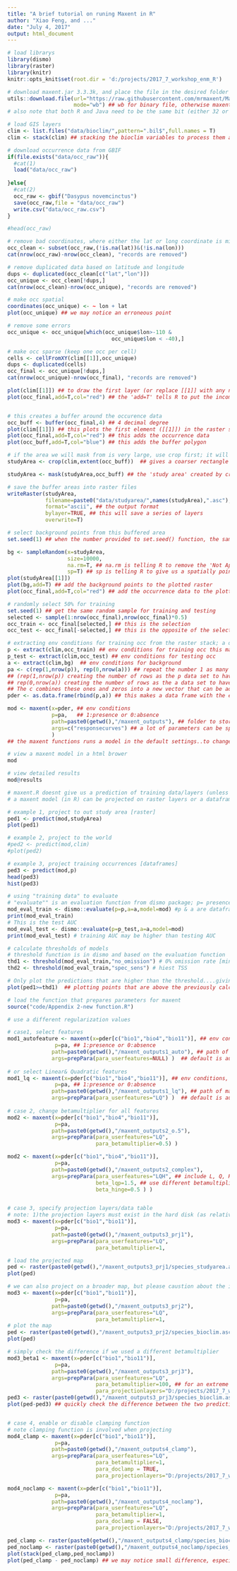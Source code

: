 ```yaml
---
title: "A brief tutorial on runing Maxent in R"
author: "Xiao Feng, and ..."
date: "July 4, 2017"
output: html_document
---
```


```r
# load librarys
library(dismo)
library(raster)
library(knitr)
knitr::opts_knit$set(root.dir = 'd:/projects/2017_7_workshop_enm_R')


```


```r
# download maxent.jar 3.3.3k, and place the file in the desired folder
utils::download.file(url="https://raw.githubusercontent.com/mrmaxent/Maxent/master/ArchivedReleases/3.3.3k/maxent.jar",destfile=paste0(system.file("java", package="dismo"),"/maxent.jar"),
                     mode="wb") ## wb for binary file, otherwise maxent.jar can not execute
# also note that both R and Java need to be the same bit (either 32 or 64) to be compatible to run

```


```r
# load GIS layers
clim <- list.files("data/bioclim/",pattern=".bil$",full.names = T)
clim <- stack(clim) ## stacking the bioclim variables to process them at one go

```



```r
# download occurrence data from GBIF
if(file.exists("data/occ_raw")){
  #cat(1)
  load("data/occ_raw")
  
}else{
  #cat(2)
  occ_raw <- gbif("Dasypus novemcinctus")
  save(occ_raw,file = "data/occ_raw")
  write.csv("data/occ_raw.csv")
}

#head(occ_raw)
```

```r
# remove bad coordinates, where either the lat or long coordinate is missing
occ_clean <- subset(occ_raw,(!is.na(lat))&(!is.na(lon)))
cat(nrow(occ_raw)-nrow(occ_clean), "records are removed")

# remove duplicated data based on latitude and longitude
dups <- duplicated(occ_clean[c("lat","lon")])
occ_unique <- occ_clean[!dups,]
cat(nrow(occ_clean)-nrow(occ_unique), "records are removed")

# make occ spatial
coordinates(occ_unique) <- ~ lon + lat
plot(occ_unique) ## we may notice an erroneous point

# remove some errors
occ_unique <- occ_unique[which(occ_unique$lon>-110 &
                                 occ_unique$lon < -40),]

# make occ sparse (keep one occ per cell)
cells <- cellFromXY(clim[[1]],occ_unique)
dups <- duplicated(cells)
occ_final <- occ_unique[!dups,]
cat(nrow(occ_unique)-nrow(occ_final), "records are removed")

plot(clim[[1]]) ## to draw the first layer (or replace [[1]] with any nth number of the layers with in the raster stack)
plot(occ_final,add=T,col="red") ## the 'add=T' tells R to put the incoming data on the existing layer (the clim in this case)



```

```r
# this creates a buffer around the occurence data 
occ_buff <- buffer(occ_final,4) ## 4 decimal degree
plot(clim[[1]]) ## this plots the first element ([[1]]) in the raster stack and adds the occurence data
plot(occ_final,add=T,col="red") ## this adds the occurrence data
plot(occ_buff,add=T,col="blue") ## this adds the buffer polygon

# if the area we will mask from is very large, use crop first; it will crop from a rectangle and then mask - that will save a lot of time. 
studyArea <- crop(clim,extent(occ_buff))  ## gives a coarser rectangle of the study area (a rectangle encompassing the buffered area). 

studyArea <- mask(studyArea,occ_buff) ## the 'study area' created by cropping and masking the raste stacks is also going to remain a raster stack 

# save the buffer areas into raster files
writeRaster(studyArea,
            filename=paste0("data/studyarea/",names(studyArea),".asc"), ## a series of names for output files
            format="ascii", ## the output format
            bylayer=TRUE, ## this will save a series of layers
            overwrite=T)

# select background points from this buffered area
set.seed(1) ## when the number provided to set.seed() function, the same random sample will be selected in the next line; use this code before the sampleRandom function everytime, if you want to ge the same "random samples"

bg <- sampleRandom(x=studyArea,
                   size=10000,
                   na.rm=T, ## na.rm is telling R to remove the 'Not Applicaple' points, 
                   sp=T) ## sp is telling R to give us a spatially points 
plot(studyArea[[1]])
plot(bg,add=T) ## add the background points to the plotted raster
plot(occ_final,add=T,col="red") ## add the occurrence data to the plottted raster

```


```r
# randomly select 50% for training
set.seed(1) ## get the same random sample for training and testing
selected <- sample(1:nrow(occ_final),nrow(occ_final)*0.5)
occ_train <- occ_final[selected,] ## this is the selection
occ_test <- occ_final[-selected,] ## this is the opposite of the selection

```




```r
# extracting env conditions for training occ from the raster stack; a data frame is returned 
p <- extract(clim,occ_train) ## env conditions for training occ this makes a dataframe since environmental conditions extracted are from the raster stack (i.e multiple columns)
p_test <- extract(clim,occ_test) ## env conditions for testing occ
a <- extract(clim,bg)  ## env conditions for background
pa <- c(rep(1,nrow(p)), rep(0,nrow(a))) ## repeat the number 1 as many numbers as the number of raws in my p
## (rep(1,nrow(p)) creating the number of rows as the p data set to have the number one as the indicator for presence
## rep(0,nrow(a)) creating the number of rows as the a data set to have the number zero as the indicator for absence
## The c combines these ones and zeros into a new vector that can be added to the Maxent table
pder <- as.data.frame(rbind(p,a)) ## this makes a data frame with the environmental attributes of the presence and absence locations

mod <- maxent(x=pder, ## env conditions
              p=pa,   ## 1:presence or 0:absence
              path=paste0(getwd(),"/maxent_outputs"), ## folder to store maxent output; if we do not specify a folder R will put the results in a temp file, and it gets messy to read those. . .
              args=c("responsecurves") ## a lot of parameters can be specified here
              )
## the maxent functions runs a model in the default settings..to change these parameters, you have to tell it what you want...i.e. response curves or the the type of features

# view a maxent model in a html brower
mod

# view detailed results
mod@results
```

```r
# maxent.R doesnt give us a prediction of training data/layers (unless you specify the projection layers in the "args""), the alternative is to use the predict function 
# a maxent model (in R) can be projected on raster layers or a dataframes

# example 1, project to out study area [raster]
ped1 <- predict(mod,studyArea)
plot(ped1)

# example 2, project to the world
#ped2 <- predict(mod,clim)
#plot(ped2)

# example 3, project training occurrences [dataframes]
ped3 <- predict(mod,p)
head(ped3)
hist(ped3)

```

```r
# using "training data" to evaluate 
# "evaluate"" is an evaluation function from dismo package; p= presence and a=background
mod_eval_train <- dismo::evaluate(p=p,a=a,model=mod) #p & a are dataframes (the p and a are the training presence and training absence points, and vice verse in the testing as well (below))
print(mod_eval_train)
# This is the test AUC
mod_eval_test <- dismo::evaluate(p=p_test,a=a,model=mod)  
print(mod_eval_test) # training AUC may be higher than testing AUC

# calculate thresholds of models
# threshold function is in dismo and based on the evaluation function
thd1 <- threshold(mod_eval_train,"no_omission") # 0% omission rate [minimum training presence]
thd2 <- threshold(mod_eval_train,"spec_sens") # hiest TSS

# Only plot the predictions that are higher than the threshold....giving a binary output
plot(ped1>=thd1)  ## plotting points that are above the previously calculated tresholded value 


```

```r
# load the function that prepares parameters for maxent
source("code/Appendix 2-new function.R")

# use a different regularization values

# case1, select features
mod1_autofeature <- maxent(x=pder[c("bio1","bio4","bio11")], ## env conditions, here we selected only 3 predictors
               p=pa, ## 1:presence or 0:absence
              path=paste0(getwd(),"/maxent_outputs1_auto"), ## path of maxent output, this is the folder you will find manxent output
              args=prepPara(para_userfeatures=NULL) )  ## default is autofeature
              
# or select Linear& Quadratic features
mod1_lq <- maxent(x=pder[c("bio1","bio4","bio11")], ## env conditions, here we selected only 3 predictors
               p=pa, ## 1:presence or 0:absence
              path=paste0(getwd(),"/maxent_outputs1_lq"), ## path of maxent output, this is the folder you will find manxent output
              args=prepPara(para_userfeatures="LQ") )  ## default is autofeature, here LQ represents Linear& Quadratic (L-linear, Q-Quadratic, H-Hinge, P-Product, T-Threshold)
        
# case 2, change betamultiplier for all features
mod2 <- maxent(x=pder[c("bio1","bio4","bio11")], 
               p=pa, 
              path=paste0(getwd(),"/maxent_outputs2_o.5"), 
              args=prepPara(para_userfeatures="LQ",
                            para_betamultiplier=0.5) ) 

mod2 <- maxent(x=pder[c("bio1","bio4","bio11")], 
               p=pa, 
              path=paste0(getwd(),"/maxent_outputs2_complex"), 
              args=prepPara(para_userfeatures="LQH", ## include L, Q, H features
                            beta_lqp=1.5, ## use different betamultiplier for different features
                            beta_hinge=0.5 ) ) 


# case 3, specify projection layers/data table
# note: 1)the projection layers must exist in the hard disk (as relative to computer RAM); (2) the names of the layers (excluding the name extension) must match the names of the predictor variables; 
mod3 <- maxent(x=pder[c("bio1","bio11")], 
               p=pa, 
              path=paste0(getwd(),"/maxent_outputs3_prj1"), 
              args=prepPara(para_userfeatures="LQ",
                            para_betamultiplier=1,                      para_projectionlayers="D:/projects/2017_7_workshop_enm_R/data/studyarea") ) 

# load the projected map
ped <- raster(paste0(getwd(),"/maxent_outputs3_prj1/species_studyarea.asc"))
plot(ped)

# we can also project on a broader map, but please caustion about the inaccuracy associated with model extrapolation.
mod3 <- maxent(x=pder[c("bio1","bio11")], 
               p=pa, 
              path=paste0(getwd(),"/maxent_outputs3_prj2"), 
              args=prepPara(para_userfeatures="LQ",
                            para_betamultiplier=1,                      para_projectionlayers="D:/projects/2017_7_workshop_enm_R/data/bioclim") ) 
# plot the map
ped <- raster(paste0(getwd(),"/maxent_outputs3_prj2/species_bioclim.asc"))
plot(ped)

# simply check the difference if we used a different betamultiplier
mod3_beta1 <- maxent(x=pder[c("bio1","bio11")], 
               p=pa, 
              path=paste0(getwd(),"/maxent_outputs3_prj3"), 
              args=prepPara(para_userfeatures="LQ",
                            para_betamultiplier=100, ## for an extreme example, set beta as 100
                            para_projectionlayers="D:/projects/2017_7_workshop_enm_R/data/bioclim") ) 
ped3 <- raster(paste0(getwd(),"/maxent_outputs3_prj3/species_bioclim.asc"))
plot(ped-ped3) ## quickly check the difference between the two predictions


# case 4, enable or disable clamping function
# note clamping function is involved when projecting
mod4_clamp <- maxent(x=pder[c("bio1","bio11")], 
               p=pa, 
              path=paste0(getwd(),"/maxent_outputs4_clamp"), 
              args=prepPara(para_userfeatures="LQ",
                            para_betamultiplier=1,
                            para_doclamp = TRUE,
                            para_projectionlayers="D:/projects/2017_7_workshop_enm_R/data/bioclim") ) 

mod4_noclamp <- maxent(x=pder[c("bio1","bio11")], 
               p=pa, 
              path=paste0(getwd(),"/maxent_outputs4_noclamp"), 
              args=prepPara(para_userfeatures="LQ",
                            para_betamultiplier=1,
                            para_doclamp = FALSE,
                            para_projectionlayers="D:/projects/2017_7_workshop_enm_R/data/bioclim") ) 

ped_clamp <- raster(paste0(getwd(),"/maxent_outputs4_clamp/species_bioclim.asc") )
ped_noclamp <- raster(paste0(getwd(),"/maxent_outputs4_noclamp/species_bioclim.asc") )
plot(stack(ped_clamp,ped_noclamp))
plot(ped_clamp - ped_noclamp) ## we may notice small difference, especially clamp shows higher predictions in most areas.


```

